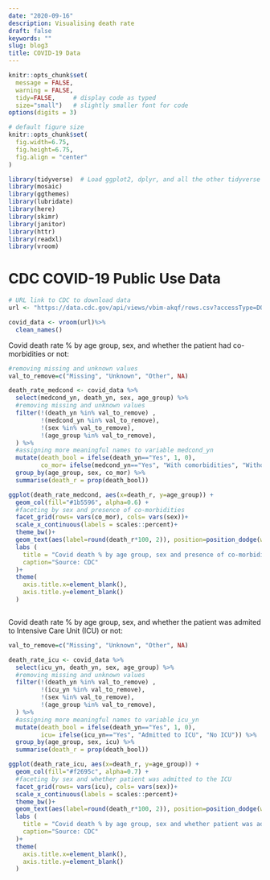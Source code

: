 ```yaml
---
date: "2020-09-16"
description: Visualising death rate 
draft: false
keywords: ""
slug: blog3
title: COVID-19 Data
---
```



```r
knitr::opts_chunk$set(
  message = FALSE, 
  warning = FALSE, 
  tidy=FALSE,     # display code as typed
  size="small")   # slightly smaller font for code
options(digits = 3)

# default figure size
knitr::opts_chunk$set(
  fig.width=6.75, 
  fig.height=6.75,
  fig.align = "center"
)
```


```r
library(tidyverse)  # Load ggplot2, dplyr, and all the other tidyverse packages
library(mosaic)
library(ggthemes)
library(lubridate)
library(here)
library(skimr)
library(janitor)
library(httr)
library(readxl)
library(vroom)
```


# CDC COVID-19 Public Use Data


```r
# URL link to CDC to download data
url <- "https://data.cdc.gov/api/views/vbim-akqf/rows.csv?accessType=DOWNLOAD"

covid_data <- vroom(url)%>%
  clean_names()


```

Covid death rate % by age group, sex, and whether the patient had co-morbidities or not:

```r
#removing missing and unknown values
val_to_remove=c("Missing", "Unknown", "Other", NA)

death_rate_medcond <- covid_data %>% 
  select(medcond_yn, death_yn, sex, age_group) %>% 
  #removing missing and unknown values
  filter(!(death_yn %in% val_to_remove) ,
         !(medcond_yn %in% val_to_remove), 
         !(sex %in% val_to_remove),
         !(age_group %in% val_to_remove),
  ) %>%
  #assigning more meaningful names to variable medcond_yn
  mutate(death_bool = ifelse(death_yn=="Yes", 1, 0), 
         co_mor= ifelse(medcond_yn=="Yes", "With comorbidities", "Without comorbidities")) %>% 
  group_by(age_group, sex, co_mor) %>% 
  summarise(death_r = prop(death_bool))

ggplot(death_rate_medcond, aes(x=death_r, y=age_group)) +
  geom_col(fill="#1b5596", alpha=0.6) +
  #faceting by sex and presence of co-morbidities
  facet_grid(rows= vars(co_mor), cols= vars(sex))+
  scale_x_continuous(labels = scales::percent)+
  theme_bw()+
  geom_text(aes(label=round(death_r*100, 2)), position=position_dodge(width=0.8), hjust=-0.05, size=3)+
  labs (
    title = "Covid death % by age group, sex and presence of co-morbidities",
    caption="Source: CDC"
  )+
  theme(
    axis.title.x=element_blank(),
    axis.title.y=element_blank()
  )



```

Covid death rate % by age group, sex, and whether the patient was admited to Intensive Care Unit (ICU) or not:
```r

val_to_remove=c("Missing", "Unknown", "Other", NA)

death_rate_icu <- covid_data %>% 
  select(icu_yn, death_yn, sex, age_group) %>% 
  #removing missing and unknown values
  filter(!(death_yn %in% val_to_remove) ,
         !(icu_yn %in% val_to_remove), 
         !(sex %in% val_to_remove),
         !(age_group %in% val_to_remove),
  ) %>%
  #assigning more meaningful names to variable icu_yn
  mutate(death_bool = ifelse(death_yn=="Yes", 1, 0), 
         icu= ifelse(icu_yn=="Yes", "Admitted to ICU", "No ICU")) %>% 
  group_by(age_group, sex, icu) %>% 
  summarise(death_r = prop(death_bool))

ggplot(death_rate_icu, aes(x=death_r, y=age_group)) +
  geom_col(fill="#f2695c", alpha=0.7) +
  #faceting by sex and whether patient was admitted to the ICU
  facet_grid(rows= vars(icu), cols= vars(sex))+
  scale_x_continuous(labels = scales::percent)+
  theme_bw()+
  geom_text(aes(label=round(death_r*100, 2)), position=position_dodge(width=0.8), hjust=-0.05, size=2)+
  labs (
    title = "Covid death % by age group, sex and whether patient was admitted to ICU",
    caption="Source: CDC"
  )+
  theme(
    axis.title.x=element_blank(),
    axis.title.y=element_blank()
  )



```



